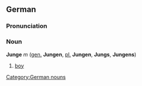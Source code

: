 ==German==

===Pronunciation===
{{IPA|[ˈjʊŋə]}}

===Noun===
'''Junge''' ''m'' ([[genitive|gen.]] '''Jungen''', [[plural|pl.]] '''Jungen''', '''Jungs''', '''Jungens''')
#[[boy]]

[[Category:German nouns]]
